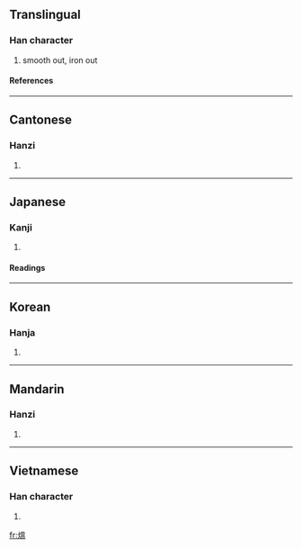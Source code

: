 {{see|煴}}

==Translingual==
===Han character===
{{Han char|rn=86|rad=火|as=10|sn=14|four=9681<sub>7</sub>|canj=火田人廿 (FWOT)}}
# smooth out, iron out
====References====
{{Han ref|kx=0679.040|dkj=19288|dj=1090.270|hdz=32223.091|uh=7185|ud=29061|bh=E2BE|bd=58046}}
----
==Cantonese==
===Hanzi===
{{yue-hanzi|jyut=|y=wan3}}
# {{defn|Cantonese}}
----
==Japanese==
===Kanji===
{{ja-kanji|grade=|rs=火10}}
# {{defn|Japanese}} 
====Readings====
{{ja-readings|on=[[うん]] (un), [[おん]] (on)|kun=[[うずみび]] (uzumibi)}}
----
==Korean==
===Hanja===
{{ko-hanja|hangeul=온|eumhun=|rv=on|mr=on|y=on}}
# {{defn|Korean}}
----
==Mandarin==
===Hanzi===
{{cmn-hanzi|sim=煴|pin=[[yūn]] (yun1), [[yún]] (yun2)|wg=yün<sup>1</sup>, yün<sup>2</sup>}}
# {{defn|Mandarin}}
----
==Vietnamese==
===Han character===
{{vi-hantu|đào ùn }}
# {{defn|Vietnamese}}

[[fr:熅]]